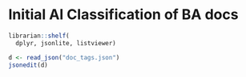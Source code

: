 # Initial AI Classification of BA docs

```r
librarian::shelf(
  dplyr, jsonlite, listviewer)

d <- read_json("doc_tags.json")
jsonedit(d)
```
